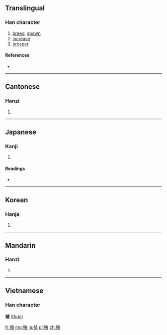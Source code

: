 ==Translingual==

===Han character===
{{Han char|rn=78|rad=歹|as=08|sn=12|four=1421<sub>6</sub>|canj=一弓十月一 (MNJBM)}}

# [[breed]], [[spawn]]
# [[increase]]
# [[prosper]]

====References====
* {{Han ref|kx=0581.330|dkj=16502|dj=0974.020|hdz=21388.100|uh=6B96|ud=27542|bh=B4DE|bd=46302}}

----

==Cantonese==

===Hanzi===
{{yue-hanzi|jyut=|y=jik6}}

# {{defn|Cantonese|sort=歹08}}

----

==Japanese==

===Kanji===
{{ja-kanji|grade=c|rs=歹08}}

# {{defn|Japanese|sort=歹08}}

====Readings====
* {{ja-readings|on=[[しょく]] (shoku)|kun=[[ふえる]] (fueru), [[うえる]] (ueru), [[ふやす]] (fuyasu)}}

----

==Korean==

===Hanja===
{{ko-hanja|hangeul=식|eumhun=|rv=sik|mr=sik|y=sik}}

# {{defn|Korean|sort=歹08}}

----

==Mandarin==

===Hanzi===
{{cmn-hanzi|pin=[[zhí]] ([[zhi2]])|wg=chih<sup>2</sup>}}
#{{defn|Mandarin|sort=歹08}}

----

==Vietnamese==
===Han character===
'''殖''' ([[thực]])

[[fr:殖]]
[[mg:殖]]
[[ja:殖]]
[[pl:殖]]
[[zh:殖]]